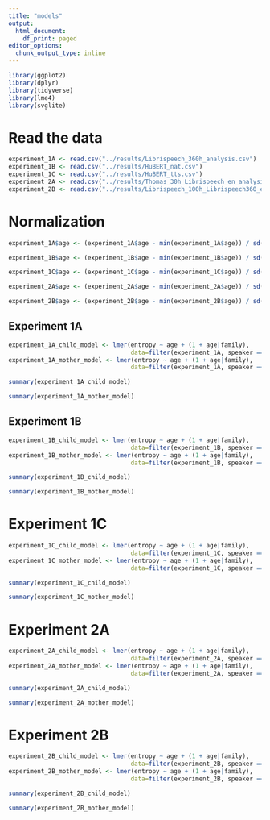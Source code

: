 ```yaml
---
title: "models"
output:
  html_document:
    df_print: paged
editor_options:
  chunk_output_type: inline
---
```


```r
library(ggplot2)
library(dplyr)
library(tidyverse)
library(lme4)
library(svglite)
```

# Read the data

```r
experiment_1A <- read.csv("../results/Librispeech_360h_analysis.csv")
experiment_1B <- read.csv("../results/HuBERT_nat.csv")
experiment_1C <- read.csv("../results/HuBERT_tts.csv")
experiment_2A <- read.csv("../results/Thomas_30h_Librispeech_en_analysis.csv")
experiment_2B <- read.csv("../results/Librispeech_100h_Librispeech360_en_analysis.csv")
```

# Normalization

```r
experiment_1A$age <- (experiment_1A$age - min(experiment_1A$age)) / sd(experiment_1A$age)

experiment_1B$age <- (experiment_1B$age - min(experiment_1B$age)) / sd(experiment_1B$age)

experiment_1C$age <- (experiment_1C$age - min(experiment_1C$age)) / sd(experiment_1C$age)

experiment_2A$age <- (experiment_2A$age - min(experiment_2A$age)) / sd(experiment_2A$age)

experiment_2B$age <- (experiment_2B$age - min(experiment_2B$age)) / sd(experiment_2B$age)
```

## Experiment 1A

```r
experiment_1A_child_model <- lmer(entropy ~ age + (1 + age|family),
                                  data=filter(experiment_1A, speaker == "Target_Child"))
experiment_1A_mother_model <- lmer(entropy ~ age + (1 + age|family),
                                  data=filter(experiment_1A, speaker == "Mother"))
```

```r
summary(experiment_1A_child_model)
```

```r
summary(experiment_1A_mother_model)
```

## Experiment 1B

```r
experiment_1B_child_model <- lmer(entropy ~ age + (1 + age|family),
                                  data=filter(experiment_1B, speaker == "Target_Child"))
experiment_1B_mother_model <- lmer(entropy ~ age + (1 + age|family),
                                  data=filter(experiment_1B, speaker == "Mother"))
```

```r
summary(experiment_1B_child_model)
```

```r
summary(experiment_1B_mother_model)
```

# Experiment 1C


```r
experiment_1C_child_model <- lmer(entropy ~ age + (1 + age|family),
                                  data=filter(experiment_1C, speaker == "Target_Child"))
experiment_1C_mother_model <- lmer(entropy ~ age + (1 + age|family),
                                  data=filter(experiment_1C, speaker == "Mother"))
```

```r
summary(experiment_1C_child_model)
```

```r
summary(experiment_1C_mother_model)
```

# Experiment 2A

```r
experiment_2A_child_model <- lmer(entropy ~ age + (1 + age|family),
                                  data=filter(experiment_2A, speaker == "Target_Child"))
experiment_2A_mother_model <- lmer(entropy ~ age + (1 + age|family),
                                  data=filter(experiment_2A, speaker == "Mother"))
```


```r
summary(experiment_2A_child_model)
```

```r
summary(experiment_2A_mother_model)
```


# Experiment 2B

```r
experiment_2B_child_model <- lmer(entropy ~ age + (1 + age|family),
                                  data=filter(experiment_2B, speaker == "Target_Child"))
experiment_2B_mother_model <- lmer(entropy ~ age + (1 + age|family),
                                  data=filter(experiment_2B, speaker == "Mother"))
```


```r
summary(experiment_2B_child_model)
```

```r
summary(experiment_2B_mother_model)
```

